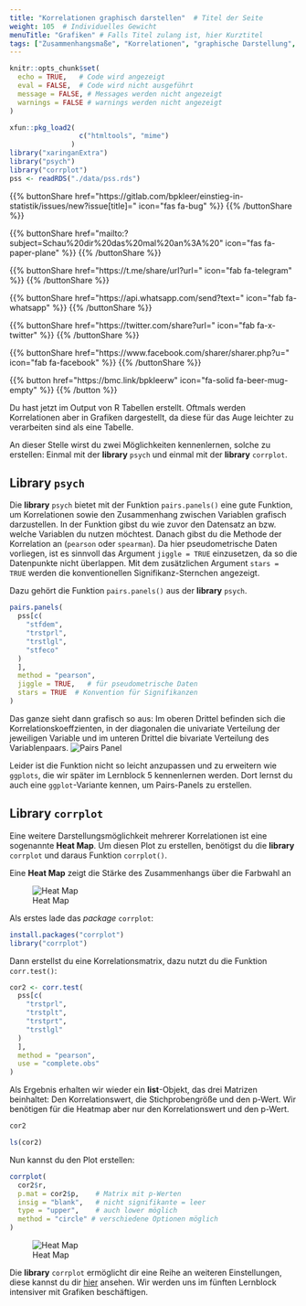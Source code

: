 ```yaml
---
title: "Korrelationen graphisch darstellen"  # Titel der Seite
weight: 105  # Individuelles Gewicht 
menuTitle: "Grafiken" # Falls Titel zulang ist, hier Kurztitel
tags: ["Zusammenhangsmaße", "Korrelationen", "graphische Darstellung", "ggplot"]  # Tags hiereinsetzen; Kurzwort, was auf der Seite passsiert
---
```

```r
knitr::opts_chunk$set(
  echo = TRUE,   # Code wird angezeigt
  eval = FALSE,  # Code wird nicht ausgeführt
  message = FALSE, # Messages werden nicht angezeigt
  warnings = FALSE # warnings werden nicht angezeigt
)

xfun::pkg_load2(
                 c("htmltools", "mime")
               )
library("xaringanExtra")
library("psych")
library("corrplot")
pss <- readRDS("./data/pss.rds")
```

{{% buttonShare href=\"https\:\/\/gitlab.com\/bpkleer\/einstieg-in-statistik\/issues\/new?issue[title]=\" icon=\"fas fa-bug\" %}} {{% /buttonShare %}} 

{{% buttonShare href=\"mailto\:?subject=Schau\%20dir\%20das\%20mal\%20an\%3A\%20\" icon=\"fas fa-paper-plane\" %}} {{% /buttonShare %}}

{{% buttonShare href=\"https\:\/\/t.me\/share\/url?url=\" icon=\"fab fa-telegram\" %}} {{% /buttonShare %}}

{{% buttonShare href=\"https\:\/\/api.whatsapp.com\/send?text=\" icon=\"fab fa-whatsapp\" %}} {{% /buttonShare %}}

{{% buttonShare href=\"https\:\/\/twitter.com\/share?url=\" icon=\"fab fa-x-twitter\" %}} {{% /buttonShare %}}

{{% buttonShare href=\"https\:\/\/www.facebook.com\/sharer\/sharer.php?u=\" icon=\"fab fa-facebook\" %}} {{% /buttonShare %}}

{{% button href=\"https\:\/\/bmc.link\/bpkleerw\" icon=\"fa-solid fa-beer-mug-empty\" %}} {{% /button %}}

Du hast jetzt im Output von R Tabellen erstellt. Oftmals werden Korrelationen aber in Grafiken dargestellt, da diese für das Auge leichter zu verarbeiten sind als eine Tabelle. 

An dieser Stelle wirst du zwei Möglichkeiten kennenlernen, solche zu erstellen: Einmal mit der **library** `psych` und einmal mit der **library** `corrplot`. 

## Library `psych`
Die **library** `psych` bietet mit der Funktion `pairs.panels()` eine gute Funktion, um Korrelationen sowie den Zusammenhang zwischen Variablen grafisch darzustellen. In der Funktion gibst du wie zuvor den Datensatz an bzw. welche Variablen du nutzen möchtest. Danach gibst du die Methode der Korrelation an (`pearson` oder `spearman`). Da hier pseudometrische Daten vorliegen, ist es sinnvoll das Argument `jiggle = TRUE` einzusetzen, da so die Datenpunkte nicht überlappen. Mit dem zusätzlichen Argument `stars = TRUE` werden die konventionellen Signifikanz-Sternchen angezeigt. 

Dazu gehört die Funktion `pairs.panels()` aus der **library** `psych`.
```r
pairs.panels(
  pss[c(
    "stfdem",
    "trstprl",
    "trstlgl",
    "stfeco"
  )
  ],
  method = "pearson",   
  jiggle = TRUE,   # für pseudometrische Daten
  stars = TRUE  # Konvention für Signifikanzen
)               
```
Das ganze sieht dann grafisch so aus: Im oberen Drittel befinden sich die Korrelationskoeffzienten, in der diagonalen die univariate Verteilung der jeweiligen Variable und im unteren Drittel die bivariate Verteilung des Variablenpaars.
![Pairs Panel](../img/pairspanels.png)

Leider ist die Funktion nicht so leicht anzupassen und zu erweitern wie `ggplots`, die wir später im Lernblock 5 kennenlernen werden. Dort lernst du auch eine `ggplot`-Variante kennen, um Pairs-Panels zu erstellen. 

## Library `corrplot`
Eine weitere Darstellungsmöglichkeit mehrerer Korrelationen ist eine sogenannte **Heat Map**. Um diesen Plot zu erstellen, benötigst du die **library** `corrplot` und daraus Funktion `corrplot()`. 

Eine **Heat Map** zeigt die Stärke des Zusammenhangs über die Farbwahl an 

![Heat Map](../img/corrplot.png)

Als erstes lade das *package* `corrplot`:
```r
install.packages("corrplot")
library("corrplot")
```

Dann erstellst du eine Korrelationsmatrix, dazu nutzt du die Funktion `corr.test()`:
```r
cor2 <- corr.test(
  pss[c(
    "trstprl",
    "trstplt",
    "trstprt",
    "trstlgl"
  )
  ],
  method = "pearson",
  use = "complete.obs"
) 
```

Als Ergebnis erhalten wir wieder ein **list**-Objekt, das drei Matrizen beinhaltet: Den Korrelationswert, die Stichprobengröße und den p-Wert. Wir benötigen für die Heatmap aber nur den Korrelationswert und den p-Wert.
```r
cor2

ls(cor2)
```

Nun kannst du den Plot erstellen:
```r
corrplot(
  cor2$r, 
  p.mat = cor2$p,    # Matrix mit p-Werten
  insig = "blank",   # nicht signifikante = leer
  type = "upper",    # auch lower möglich
  method = "circle" # verschiedene Optionen möglich
)    
```

![Heat Map](../img/corrplot.png)

Die **library** `corrplot` ermöglicht dir eine Reihe an weiteren Einstellungen, diese kannst du dir [hier](https://cran.r-project.org/web/packages/corrplot/vignettes/corrplot-intro.html) ansehen. Wir werden uns im fünften Lernblock intensiver mit Grafiken beschäftigen. 
